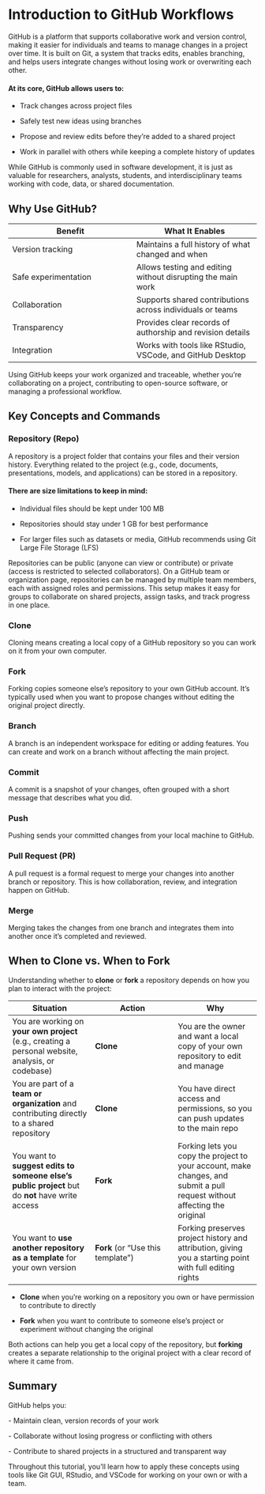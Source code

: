 # Introduction to GitHub Workflows

GitHub is a platform that supports collaborative work and version control, making it easier for individuals and teams to manage changes in a project over time. It is built on Git, a system that tracks edits, enables branching, and helps users integrate changes without losing work or overwriting each other.

#### At its core, GitHub allows users to: {.unnumbered}

-   Track changes across project files

-   Safely test new ideas using branches

-   Propose and review edits before they’re added to a shared project

-   Work in parallel with others while keeping a complete history of updates

While GitHub is commonly used in software development, it is just as valuable for researchers, analysts, students, and interdisciplinary teams working with code, data, or shared documentation.

## Why Use GitHub? {.unnumbered}

| Benefit | What It Enables |
|------------------------------------|------------------------------------|
| Version tracking | Maintains a full history of what changed and when |
| Safe experimentation | Allows testing and editing without disrupting the main work |
| Collaboration | Supports shared contributions across individuals or teams |
| Transparency | Provides clear records of authorship and revision details |
| Integration | Works with tools like RStudio, VSCode, and GitHub Desktop |

Using GitHub keeps your work organized and traceable, whether you're collaborating on a project, contributing to open-source software, or managing a professional workflow.

## Key Concepts and Commands {.unnumbered}

### Repository (Repo) {.unnumbered}

A repository is a project folder that contains your files and their version history. Everything related to the project (e.g., code, documents, presentations, models, and applications) can be stored in a repository.

#### There are size limitations to keep in mind: {.unnumbered}

-   Individual files should be kept under 100 MB

-   Repositories should stay under 1 GB for best performance

-   For larger files such as datasets or media, GitHub recommends using Git Large File Storage (LFS)

Repositories can be public (anyone can view or contribute) or private (access is restricted to selected collaborators). On a GitHub team or organization page, repositories can be managed by multiple team members, each with assigned roles and permissions. This setup makes it easy for groups to collaborate on shared projects, assign tasks, and track progress in one place.

### Clone {.unnumbered}

Cloning means creating a local copy of a GitHub repository so you can work on it from your own computer.

### Fork {.unnumbered}

Forking copies someone else’s repository to your own GitHub account. It’s typically used when you want to propose changes without editing the original project directly.

### Branch {.unnumbered}

A branch is an independent workspace for editing or adding features. You can create and work on a branch without affecting the main project.

### Commit {.unnumbered}

A commit is a snapshot of your changes, often grouped with a short message that describes what you did.

### Push {.unnumbered}

Pushing sends your committed changes from your local machine to GitHub.

### Pull Request (PR) {.unnumbered}

A pull request is a formal request to merge your changes into another branch or repository. This is how collaboration, review, and integration happen on GitHub.

### Merge {.unnumbered}

Merging takes the changes from one branch and integrates them into another once it’s completed and reviewed.

## When to Clone vs. When to Fork {.unnumbered}

Understanding whether to **clone** or **fork** a repository depends on how you plan to interact with the project:

| Situation | Action | Why |
|------------------------|------------------------|------------------------|
| You are working on **your own project** (e.g., creating a personal website, analysis, or codebase) | **Clone** | You are the owner and want a local copy of your own repository to edit and manage |
| You are part of a **team or organization** and contributing directly to a shared repository | **Clone** | You have direct access and permissions, so you can push updates to the main repo |
| You want to **suggest edits to someone else's public project** but do **not** have write access | **Fork** | Forking lets you copy the project to your account, make changes, and submit a pull request without affecting the original |
| You want to **use another repository as a template** for your own version | **Fork** (or “Use this template”) | Forking preserves project history and attribution, giving you a starting point with full editing rights |

-   **Clone** when you’re working on a repository you own or have permission to contribute to directly

-   **Fork** when you want to contribute to someone else’s project or experiment without changing the original

Both actions can help you get a local copy of the repository, but **forking** creates a separate relationship to the original project with a clear record of where it came from.

## Summary {.unnumbered}

GitHub helps you:

\- Maintain clean, version records of your work

\- Collaborate without losing progress or conflicting with others

\- Contribute to shared projects in a structured and transparent way

Throughout this tutorial, you’ll learn how to apply these concepts using tools like Git GUI, RStudio, and VSCode for working on your own or with a team.
